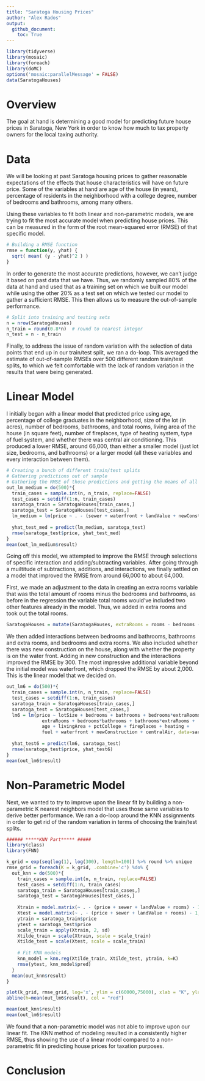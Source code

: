 ```yaml
---
title: "Saratoga Housing Prices"
author: "Alex Rados"
output: 
  github_document:
    toc: True
---
```


```r
library(tidyverse)
library(mosaic)
library(foreach)
library(doMC)
options('mosaic:parallelMessage' = FALSE)
data(SaratogaHouses)
``` 

# Overview  
The goal at hand is determining a good model for predicting future house prices in Saratoga, New York in order to know how much to tax property owners for the local taxing authority.

# Data  
We will be looking at past Saratoga housing prices to gather reasonable expectations of the effects that house characteristics will have on future price. Some of the variables at hand are age of the house (in years), percentage of residents in the neighborhood with a college degree, number of bedrooms and bathrooms, among many others. 

Using these variables to fit both linear and non-parametric models, we are trying to fit the most accurate model when predicting house prices. This can be measured in the form of the root mean-squared error (RMSE) of that specific model. 

```r
# Building a RMSE function
rmse = function(y, yhat) {
  sqrt( mean( (y - yhat)^2 ) )
}
``` 

In order to generate the most accurate predictions, however, we can't judge it based on past data that we have. Thus, we randomly sampled 80% of the data at hand and used that as a training set on which we built our model while using the other 20% as a test set on which we tested our model to gather a sufficient RMSE. This then allows us to measure the out-of-sample performance.

```r
# Split into training and testing sets
n = nrow(SaratogaHouses)
n_train = round(0.8*n)  # round to nearest integer
n_test = n - n_train
``` 

Finally, to address the issue of random variation with the selection of data points that end up in our train/test split, we ran a do-loop. This averaged the estimate of out-of-sample RMSEs over 500 different random train/test splits, to which we felt comfortable with the lack of random variation in the results that were being generated.

# Linear Model
I initially began with a linear model that predicted price using age, percentage of college graduates in the neighborhood, size of the lot (in acres), number of bedrooms, bathrooms, and total rooms, living area of the house (in square feet), number of fireplaces, type of heating system, type of fuel system, and whether there was central air conditioning. This produced a lower RMSE, around 66,000, than either a smaller model (just lot size, bedrooms, and bathrooms) or a larger model (all these variables and every interaction between them). 

```r
# Creating a bunch of different train/test splits
# Gathering predictions out of sample
# Gathering the RMSE of those predictions and getting the means of all 500
out_lm_medium = do(500)*{
  train_cases = sample.int(n, n_train, replace=FALSE)
  test_cases = setdiff(1:n, train_cases)
  saratoga_train = SaratogaHouses[train_cases,]
  saratoga_test = SaratogaHouses[test_cases,]
  lm_medium = lm(price ~ . - (sewer + waterfront + landValue + newConstruction), data=saratoga_train)
  
  yhat_test_med = predict(lm_medium, saratoga_test)
  rmse(saratoga_test$price, yhat_test_med)
} 
mean(out_lm_medium$result)
``` 

Going off this model, we attempted to improve the RMSE through selections of specific interaction and adding/subtracting variables. After going through a muiltitude of subtractions, additions, and interactions, we finally settled on a model that improved the RMSE from around 66,000 to about 64,000. 

First, we made an adjustment to the data in creating an extra rooms variable that was the total amount of rooms minus the bedrooms and bathrooms, as before in the regression the variable total rooms would've included two other features already in the model. Thus, we added in extra rooms and took out the total rooms. 

```r
SaratogaHouses = mutate(SaratogaHouses, extraRooms = rooms - bedrooms - bathrooms)
``` 

We then added interactions between bedrooms and bathrooms, bathrooms and extra rooms, and bedrooms and extra rooms. We also included whether there was new construction on the house, along with whether the property is on the water front. Adding in new construction and the interactions improved the RMSE by 300. The most impressive additional variable beyond the initial model was waterfront, which dropped the RMSE by about 2,000. This is the linear model that we decided on.

```r
out_lm6 = do(500)*{
  train_cases = sample.int(n, n_train, replace=FALSE)
  test_cases = setdiff(1:n, train_cases)
  saratoga_train = SaratogaHouses[train_cases,]
  saratoga_test = SaratogaHouses[test_cases,]
  lm6 = lm(price ~ lotSize + bedrooms + bathrooms + bedrooms*extraRooms +
             extraRooms + bedrooms*bathrooms + bathrooms*extraRooms + 
             age + livingArea + pctCollege + fireplaces + heating + 
             fuel + waterfront + newConstruction + centralAir, data=saratoga_train)
  
  yhat_test6 = predict(lm6, saratoga_test)
  rmse(saratoga_test$price, yhat_test6)
} 
mean(out_lm6$result)
``` 

# Non-Parametric Model
Next, we wanted to try to improve upon the linear fit by building a non-parametric K nearest neighbors model that uses those same variables to derive better performance. We ran a do-loop around the KNN assignments in order to get rid of the random variation in terms of choosing the train/test splits. 

```r
###### *****KNN Part***** #####
library(class)
library(FNN)
```

```r
k_grid = exp(seq(log(1), log(300), length=100)) %>% round %>% unique
rmse_grid = foreach(K = k_grid, .combine='c') %do% {
  out_knn = do(500)*{
    train_cases = sample.int(n, n_train, replace=FALSE)
    test_cases = setdiff(1:n, train_cases)
    saratoga_train = SaratogaHouses[train_cases,]
    saratoga_test = SaratogaHouses[test_cases,]
    
    Xtrain = model.matrix(~ . - (price + sewer + landValue + rooms) - 1, data=saratoga_train)
    Xtest = model.matrix(~ . - (price + sewer + landValue + rooms) - 1, data=saratoga_test)
    ytrain = saratoga_train$price 
    ytest = saratoga_test$price
    scale_train = apply(Xtrain, 2, sd) 
    Xtilde_train = scale(Xtrain, scale = scale_train)
    Xtilde_test = scale(Xtest, scale = scale_train) 
    
    # Fit KNN models
    knn_model = knn.reg(Xtilde_train, Xtilde_test, ytrain, k=K)
    rmse(ytest, knn_model$pred) 
  }
  mean(out_knn$result)
}

plot(k_grid, rmse_grid, log='x', ylim = c(60000,75000), xlab = "K", ylab = "RMSE")
abline(h=mean(out_lm6$result), col = "red")

mean(out_knn$result)
mean(out_lm6$result)
``` 

We found that a non-parametric model was not able to improve upon our linear fit. The KNN method of modeling resulted in a consistently higher RMSE, thus showing the use of a linear model compared to a non-parametric fit in predicting house prices for taxation purposes.

# Conclusion

